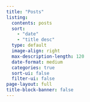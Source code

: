 ```yaml
---
title: "Posts"
listing:
  contents: posts
  sort: 
    - "date"
    - "title desc"
  type: default
  image-align: right
  max-description-length: 120
  date-format: medium
  categories: true
  sort-ui: false
  filter-ui: false
page-layout: full
title-block-banner: false
---
```

